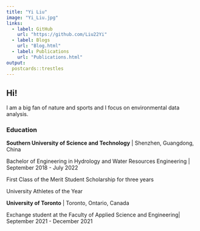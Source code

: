 ```yaml
---
title: "Yi Liu"
image: "Yi_Liu.jpg"
links:
  - label: GitHub
    url: "https://github.com/Liu22Yi"
  - label: Blogs
    url: "Blog.html"
  - label: Publications
    url: "Publications.html"
output:
  postcards::trestles
---
```

 
## Hi! {.tabset}

I am a big fan of nature and sports and I focus on environmental data analysis.

### Education 

**Southern University of Science and Technology** | Shenzhen, Guangdong, China

Bachelor of Engineering in Hydrology and Water Resources Engineering | September 2018 - July 2022

First Class of the Merit Student Scholarship for three years

University Athletes of the Year

**University of Toronto** | Toronto, Ontario, Canada

Exchange student at the Faculty of Applied Science and Engineering| September 2021 - December 2021

